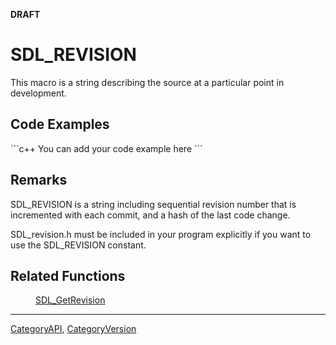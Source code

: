 <!-- pragma section-numbers off -->
<!-- pragma disable-camelcase -->
'''DRAFT'''

= SDL_REVISION =
This macro is a string describing the source at a particular point in development.


== Code Examples ==
```c++
You can add your code example here
```

== Remarks ==
SDL_REVISION is a string including sequential revision number that is incremented with each commit, and a hash of the last code change.

SDL_revision.h must be included in your program explicitly if you want to use the SDL_REVISION constant.

== Related Functions ==
:[[SDL_GetRevision]]

----
[[CategoryAPI]], [[CategoryVersion]]
